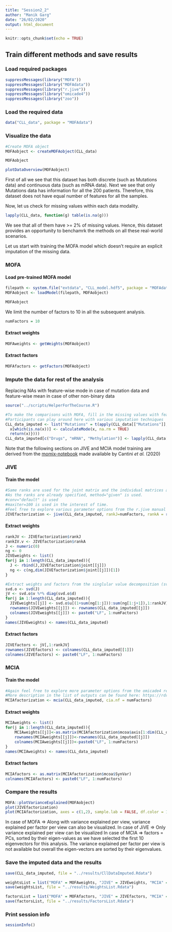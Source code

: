 ```yaml
---
title: "Session2_2"
author: "Manik Garg"
date: "26/02/2020"
output: html_document
---
```


```r
knitr::opts_chunk$set(echo = TRUE)
```

## Train different methods and save results

### Load required packages
```r
suppressMessages(library("MOFA"))
suppressMessages(library("MOFAdata"))
suppressMessages(library("r.jive"))
suppressMessages(library("omicade4"))
suppressMessages(library("zoo"))
```

### Load the required data
```r
data("CLL_data", package = "MOFAdata")
```

### Visualize the data
```r
#Create MOFA object
MOFAobject <- createMOFAobject(CLL_data)
```

```r
MOFAobject
```

```r
plotDataOverview(MOFAobject)
```

First of all we see that this dataset has both discrete (such as Mutations data) and continuous data (such as mRNA data). 
Next we see that only Mutations data has information for all the 200 patients. Therefore, this dataset does not have equal number of features for all the samples. 

Now, let us check for missing values within each data modality.

```r
lapply(CLL_data, function(g) table(is.na(g)))
```

We see that all of them have >= 2% of missing values. Hence, this dataset provides an opportunity to benchamrk the methods on all these real-world scenarios.

Let us start with training the MOFA model which doesn't require an explicit imputation of the missing data.

### MOFA

#### Load pre-trained MOFA model 
```r
filepath <- system.file("extdata", "CLL_model.hdf5", package = "MOFAdata")
MOFAobject <- loadModel(filepath, MOFAobject)
```

```r
MOFAobject
```

We limit the number of factors to 10 in all the subsequent analysis.
```r
numFactors = 10
```

#### Extract weights
```r
MOFAweights <- getWeights(MOFAobject)
```

#### Extract factors
```r
MOFAfactors <- getFactors(MOFAobject)
```

### Impute the data for rest of the analysis
############# Replacing NAs with feature-wise mode in case of mutation data and feature-wise mean in case of other non-binary data ######################

```r
source("../scripts/HelperForTheCourse.R")

#To make the comparisons with MOFA, fill in the missing values with feature-wise mean
#Participants can play around here with various imputation techniques
CLL_data_imputed <- list("Mutations" = t(apply(CLL_data[["Mutations"]], 1, function(x) {
  x[which(is.na(x))] <- calculateMode(x, na.rm = TRUE)
  return(x)})))
CLL_data_imputed[c("Drugs", "mRNA", "Methylation")] <- lapply(CLL_data[c("Drugs", "mRNA", "Methylation")], function(x) t(na.aggregate(t(x))))
```

Note that the following sections on JIVE and MCIA model training are derived from the [momix-notebook](https://github.com/ComputationalSystemsBiology/momix-notebook) made available by Cantini *et al.* (2020)

### JIVE

#### Train the model
```r
#Same ranks are used for the joint matrix and the individual matrices as the number of factors
#As the ranks are already specified, method="given" is used.
#conv="default" is used
#maxiter=100 is used in the interest of time.
#Feel free to explore various parameter options from the r.jive manual
JIVEfactorization <- jive(CLL_data_imputed, rankJ=numFactors, rankA = rep(numFactors, length(CLL_data_imputed)), method = "given", conv = "default", maxiter = 100, showProgress=TRUE)
```

#### Extract weights
```r
rankJV <- JIVEfactorization$rankJ
rankIV.v <- JIVEfactorization$rankA
J <- numeric(0)
ng <- 0
JIVEweights <- list()
for(j in 1:length(CLL_data_imputed)){
  J <- rbind(J,JIVEfactorization$joint[[j]])
  ng <- c(ng,dim(JIVEfactorization$joint[[j]])[1])
}

#Extract weights and factors from the singlular value decomposition (svd) of joint matrix J.
svd.o <- svd(J)
jV <- svd.o$v %*% diag(svd.o$d)
for(j in 1:length(CLL_data_imputed)){
  JIVEweights[[j]] <- svd.o$u[(1+sum(ng[1:j])):sum(ng[1:j+1]),1:rankJV]
  rownames(JIVEweights[[j]]) <- rownames(CLL_data_imputed[[j]])
  colnames(JIVEweights[[j]]) <- paste0("LF", 1:numFactors)
}
names(JIVEweights) <- names(CLL_data_imputed)

```  

#### Extract factors
```r
JIVEfactors <- jV[,1:rankJV]
rownames(JIVEfactors) <- colnames(CLL_data_imputed[[1]])
colnames(JIVEfactors) <- paste0("LF", 1:numFactors)
```
  
### MCIA

#### Train the model
```r
#Again feel free to explore more parameter options from the omicade4 reference manual
#More description in the list of outputs can be found here: https://rdrr.io/cran/ade4/man/mcoa.html
MCIAfactorization <- mcia(CLL_data_imputed, cia.nf = numFactors)
```

#### Extract weights
```r
MCIAweights <- list()
for(j in 1:length(CLL_data_imputed)){
    MCIAweights[[j]]<-as.matrix(MCIAfactorization$mcoa$axis[1:dim(CLL_data_imputed[[j]])[1],])
    rownames(MCIAweights[[j]])<-rownames(CLL_data_imputed[[j]])
    colnames(MCIAweights[[j]])<-paste0("LF", 1:numFactors)
}
names(MCIAweights) <- names(CLL_data_imputed)
```

#### Extract factors
```r
MCIAfactors <- as.matrix(MCIAfactorization$mcoa$SynVar)
colnames(MCIAfactors) <- paste0("LF", 1:numFactors)
```

### Compare the results

```r
MOFA::plotVarianceExplained(MOFAobject)
plot(JIVEfactorization)
plot(MCIAfactorization, axes = c(1,2), sample.lab = FALSE, df.color = 1:4)
```
In case of MOFA => Along with variance explained per view, variance explained per factor per view can also be visualized.
In case of JiVE => Only variance explained per view can be visualized
In case of MCIA => factors = PCs, sorted by their eigen-values as we have selected the first 10 eigenvectors for this analysis. The variance explained per factor per view is not available but overall the eigen-vectors are sorted by their eigenvalues.

### Save the imputed data and the results

```r
save(CLL_data_imputed, file = "../results/CllDataImputed.Rdata")
```

```r
weightsList = list("MOFA" = MOFAweights, "JIVE" = JIVEweights, "MCIA" = MCIAweights)
save(weightsList, file = "../results/WeightsList.Rdata")
```

```r
factorsList = list("MOFA" = MOFAfactors, "JIVE" = JIVEfactors, "MCIA" = MCIAfactors)
save(factorsList, file = "../results/FactorsList.Rdata")
```

### Print session info
```r
sessionInfo()
```